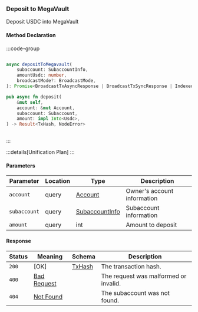 ### Deposit to MegaVault

Deposit USDC into MegaVault

#### Method Declaration

:::code-group

```python [Python]

```

```typescript [TypeScript]
async depositToMegavault(
    subaccount: SubaccountInfo,
    amountUsdc: number,
    broadcastMode?: BroadcastMode,
): Promise<BroadcastTxAsyncResponse | BroadcastTxSyncResponse | IndexedTx>
```

```rust [Rust]
pub async fn deposit(
    &mut self,
    account: &mut Account,
    subaccount: Subaccount,
    amount: impl Into<Usdc>,
) -> Result<TxHash, NodeError>
```

```url [API]

```

:::

:::details[Unification Plan]
:::

#### Parameters

| Parameter    | Location | Type             | Description                 |
| ------------ | -------- | ---------------- | --------------------------- |
| `account`    | query    | [Account]        | Owner's account information |
| `subaccount` | query    | [SubaccountInfo] | Subaccount information      |
| `amount`     | query    | int              | Amount to deposit           |

#### Response

| Status | Meaning       | Schema   | Description                           |
| ------ | ------------- | -------- | ------------------------------------- |
| `200`  | [OK]          | [TxHash] | The transaction hash.                 |
| `400`  | [Bad Request] |          | The request was malformed or invalid. |
| `404`  | [Not Found]   |          | The subaccount was not found.         |

[Account]: /types/account
[SubaccountInfo]: /types/subaccount_info
[TxHash]: /types/tx_hash
[Bad Request]: /types/bad-request
[Not Found]: /types/not-found
